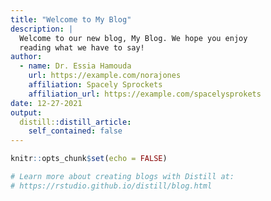 ```yaml
---
title: "Welcome to My Blog"
description: |
  Welcome to our new blog, My Blog. We hope you enjoy 
  reading what we have to say!
author:
  - name: Dr. Essia Hamouda 
    url: https://example.com/norajones
    affiliation: Spacely Sprockets
    affiliation_url: https://example.com/spacelysprokets
date: 12-27-2021
output:
  distill::distill_article:
    self_contained: false
---
```


```r
knitr::opts_chunk$set(echo = FALSE)

# Learn more about creating blogs with Distill at:
# https://rstudio.github.io/distill/blog.html

```



